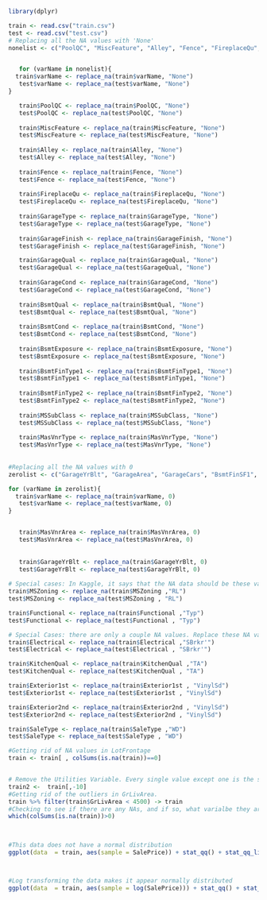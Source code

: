 ```r

library(dplyr)

train <- read.csv("train.csv")
test <- read.csv("test.csv")
# Replacing all the NA values with 'None'
nonelist <- c("PoolQC", "MiscFeature", "Alley", "Fence", "FireplaceQu", "GarageType", "GarageFinish", "GarageQual", "GarageCond","BsmtQual", "BsmtCond", "BsmtExposure", "BsmtFinType1", "BsmtFinType2", "MasVnrType", "MSSubClass")


   for (varName in nonelist){
  train$varName <- replace_na(train$varName, "None")
   test$varName <- replace_na(test$varName, "None")
}

   train$PoolQC <- replace_na(train$PoolQC, "None")
   test$PoolQC <- replace_na(test$PoolQC, "None")
   
   train$MiscFeature <- replace_na(train$MiscFeature, "None")
   test$MiscFeature <- replace_na(test$MiscFeature, "None")
   
   train$Alley <- replace_na(train$Alley, "None")
   test$Alley <- replace_na(test$Alley, "None")
   
   train$Fence <- replace_na(train$Fence, "None")
   test$Fence <- replace_na(test$Fence, "None")
   
   train$FireplaceQu <- replace_na(train$FireplaceQu, "None")
   test$FireplaceQu <- replace_na(test$FireplaceQu, "None")
   
   train$GarageType <- replace_na(train$GarageType, "None")
   test$GarageType <- replace_na(test$GarageType, "None")
   
   train$GarageFinish <- replace_na(train$GarageFinish, "None")
   test$GarageFinish <- replace_na(test$GarageFinish, "None")

   train$GarageQual <- replace_na(train$GarageQual, "None")
   test$GarageQual <- replace_na(test$GarageQual, "None")
   
   train$GarageCond <- replace_na(train$GarageCond, "None")
   test$GarageCond <- replace_na(test$GarageCond, "None")
   
   train$BsmtQual <- replace_na(train$BsmtQual, "None")
   test$BsmtQual <- replace_na(test$BsmtQual, "None")
   
   train$BsmtCond <- replace_na(train$BsmtCond, "None")
   test$BsmtCond <- replace_na(test$BsmtCond, "None")
   
   train$BsmtExposure <- replace_na(train$BsmtExposure, "None")
   test$BsmtExposure <- replace_na(test$BsmtExposure, "None")
   
   train$BsmtFinType1 <- replace_na(train$BsmtFinType1, "None")
   test$BsmtFinType1 <- replace_na(test$BsmtFinType1, "None")
   
   train$BsmtFinType2 <- replace_na(train$BsmtFinType2, "None")
   test$BsmtFinType2 <- replace_na(test$BsmtFinType2, "None")
   
   train$MSSubClass <- replace_na(train$MSSubClass, "None")
   test$MSSubClass <- replace_na(test$MSSubClass, "None")
   
   train$MasVnrType <- replace_na(train$MasVnrType, "None")
   test$MasVnrType <- replace_na(test$MasVnrType, "None")
   
  
#Replacing all the NA values with 0
zerolist <- c("GarageYrBlt", "GarageArea", "GarageCars", "BsmtFinSF1", "BsmtFinSF2", "BsmtUnfSF", "TotalBsmtSF", "BsmtFullBath" , "BsmtHalfBath" ,"MasVnrArea")

for (varName in zerolist){
  train$varName <- replace_na(train$varName, 0)
   test$varName <- replace_na(test$varName, 0)
}


   train$MasVnrArea <- replace_na(train$MasVnrArea, 0)
   test$MasVnrArea <- replace_na(test$MasVnrArea, 0)
   
   
   train$GarageYrBlt <- replace_na(train$GarageYrBlt, 0)
   test$GarageYrBlt <- replace_na(test$GarageYrBlt, 0)
   
# Special cases: In Kaggle, it says that the NA data should be these values.
train$MSZoning <- replace_na(train$MSZoning ,"RL")
test$MSZoning <- replace_na(test$MSZoning , "RL")

train$Functional <- replace_na(train$Functional ,"Typ")
test$Functional <- replace_na(test$Functional , "Typ")

# Special Cases: there are only a couple NA values. Replace these NA values with the most common value.
train$Electrical <- replace_na(train$Electrical ,"SBrkr'")
test$Electrical <- replace_na(test$Electrical , "SBrkr'")

train$KitchenQual <- replace_na(train$KitchenQual ,"TA")
test$KitchenQual <- replace_na(test$KitchenQual , "TA")

train$Exterior1st <- replace_na(train$Exterior1st , "VinylSd")
test$Exterior1st <- replace_na(test$Exterior1st , "VinylSd")

train$Exterior2nd <- replace_na(train$Exterior2nd , "VinylSd")
test$Exterior2nd <- replace_na(test$Exterior2nd , "VinylSd")

train$SaleType <- replace_na(train$SaleType ,"WD")
test$SaleType <- replace_na(test$SaleType , "WD")

#Getting rid of NA values in LotFrontage
train <- train[ , colSums(is.na(train))==0]


# Remove the Utilities Variable. Every single value except one is the same value. This variable will not help with predictive modeling.
train2 <-  train[,-10]
#Getting rid of the outliers in GrLivArea.
train %>% filter(train$GrLivArea < 4500) -> train
#Checking to see if there are any NAs, and if so, what varialbe they are in
which(colSums(is.na(train))>0)

  

#This data does not have a normal distribution
ggplot(data  = train, aes(sample = SalePrice)) + stat_qq() + stat_qq_line()



#Log transforming the data makes it appear normally distributed
ggplot(data  = train, aes(sample = log(SalePrice))) + stat_qq() + stat_qq_line()
```
